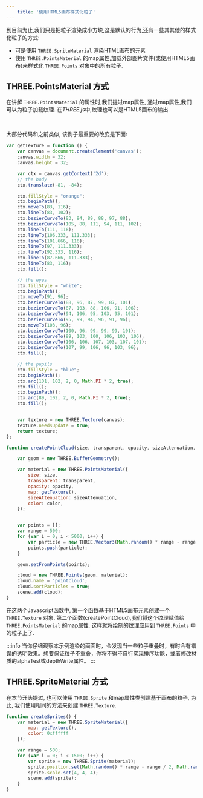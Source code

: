 ```yaml
---
    title: '使用HTML5画布样式化粒子'
---
```


到目前为止,我们只是把粒子渲染成小方块,这是默认的行为,还有一些其其他的样式化粒子的方式:

* 可是使用 `THREE.SpriteMaterial` 渲染HTML画布的元素
* 使用 `THREE.PointsMaterial` 的map属性,加载外部图片文件(或使用HTML5画布)来样式化 `THREE.Points` 对象中的所有粒子.



## THREE.PointsMaterial 方式

在讲解 `THREE.PointsMaterial` 的属性时,我们提过map属性, 通过map属性,我们可以为粒子加载纹理.
在*THREE.js*中,纹理也可以是HTML5画布的输出.


<SceneB />

<br/>

大部分代码和之前类似, 该例子最重要的改变是下面:

```jsx title='chapter-07/03-program-based-points.jsx'
var getTexture = function () {
    var canvas = document.createElement('canvas');
    canvas.width = 32;
    canvas.height = 32;

    var ctx = canvas.getContext('2d');
    // the body
    ctx.translate(-81, -84);

    ctx.fillStyle = "orange";
    ctx.beginPath();
    ctx.moveTo(83, 116);
    ctx.lineTo(83, 102);
    ctx.bezierCurveTo(83, 94, 89, 88, 97, 88);
    ctx.bezierCurveTo(105, 88, 111, 94, 111, 102);
    ctx.lineTo(111, 116);
    ctx.lineTo(106.333, 111.333);
    ctx.lineTo(101.666, 116);
    ctx.lineTo(97, 111.333);
    ctx.lineTo(92.333, 116);
    ctx.lineTo(87.666, 111.333);
    ctx.lineTo(83, 116);
    ctx.fill();

    // the eyes
    ctx.fillStyle = "white";
    ctx.beginPath();
    ctx.moveTo(91, 96);
    ctx.bezierCurveTo(88, 96, 87, 99, 87, 101);
    ctx.bezierCurveTo(87, 103, 88, 106, 91, 106);
    ctx.bezierCurveTo(94, 106, 95, 103, 95, 101);
    ctx.bezierCurveTo(95, 99, 94, 96, 91, 96);
    ctx.moveTo(103, 96);
    ctx.bezierCurveTo(100, 96, 99, 99, 99, 101);
    ctx.bezierCurveTo(99, 103, 100, 106, 103, 106);
    ctx.bezierCurveTo(106, 106, 107, 103, 107, 101);
    ctx.bezierCurveTo(107, 99, 106, 96, 103, 96);
    ctx.fill();

    // the pupils
    ctx.fillStyle = "blue";
    ctx.beginPath();
    ctx.arc(101, 102, 2, 0, Math.PI * 2, true);
    ctx.fill();
    ctx.beginPath();
    ctx.arc(89, 102, 2, 0, Math.PI * 2, true);
    ctx.fill();


    var texture = new THREE.Texture(canvas);
    texture.needsUpdate = true;
    return texture;
};

function createPointCloud(size, transparent, opacity, sizeAttenuation, color) {

    var geom = new THREE.BufferGeometry();

    var material = new THREE.PointsMaterial({
        size: size,
        transparent: transparent,
        opacity: opacity,
        map: getTexture(),
        sizeAttenuation: sizeAttenuation,
        color: color,
    });


    var points = [];
    var range = 500;
    for (var i = 0; i < 5000; i++) {
        var particle = new THREE.Vector3(Math.random() * range - range / 2, Math.random() * range - range / 2, Math.random() * range - range / 2);
        points.push(particle);
    }

    geom.setFromPoints(points);

    cloud = new THREE.Points(geom, material);
    cloud.name = 'pointcloud';
    cloud.sortParticles = true;
    scene.add(cloud);
}
```

在这两个Javascript函数中, 第一个函数基于HTML5画布元素创建一个 `THREE.Texture` 对象.
第二个函数(createPointCloud),我们将这个纹理赋值给 `THREE.PointsMaterial` 的map属性.
这样就将绘制的纹理应用到 `THREE.Points` 中的粒子上了.

:::info
当你仔细观察本示例渲染的画面时，会发现当一些粒子重叠时，有时会有错误的透明效果。想要保证粒子不重叠，你将不得不自行实现排序功能，或者修改材质的alphaTest或depthWrite属性。
:::


## THREE.SpriteMaterial 方式

在本节开头提过, 也可以使用 `THREE.Sprite` 和map属性类创建基于画布的粒子, 为此,
我们使用相同的方法来创建 `THREE.Texture`.


```jsx title='chapter-07/03a-program-based-sprites.jsx'
function createSprites() {
    var material = new THREE.SpriteMaterial({
        map: getTexture(),
        color: 0xffffff
    });

    var range = 500;
    for (var i = 0; i < 1500; i++) {
        var sprite = new THREE.Sprite(material);
        sprite.position.set(Math.random() * range - range / 2, Math.random() * range - range / 2, Math.random() * range - range / 2);
        sprite.scale.set(4, 4, 4);
        scene.add(sprite);
    }
}
```


<Scene />

<br/>